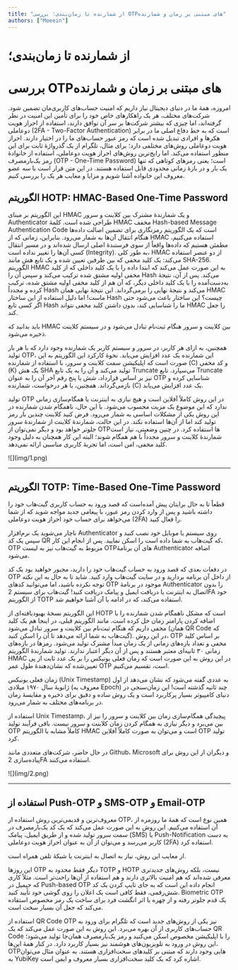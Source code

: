 ```yaml
---
title: "از شمارنده تا زمان‌بندی؛ بررسی OTPهای مبتنی بر زمان و شمارنده"
authors: ["Moeein"]
---
```


# از شمارنده تا زمان‌بندی؛
# بررسی OTPهای مبتنی بر زمان و شمارنده


امروزه، همۀ ما در دنیای دیجیتال نیاز داریم که امنیت حساب‌های کاربری‌مان تضمین شود. شرکت‌های مختلف، هر یک راهکارهای خاص خود را برای تأمین این امنیت در نظر گرفته‌اند، اما چیزی که بیشتر شرکت‌ها بر سر آن توافق دارند، استفاده از احراز هویت دوعاملی (2FA - Two-Factor Authentication) است که به خط دفاع اصلی ما در برابر هکرها و افرادی تبدیل شده است که رمز عبور حساب‌های ما را در اختیار دارند. احراز هویت دوعاملی روش‌های مختلفی دارد؛ برای مثال، تلگرام از یک گذرواژۀ ثابت برای این منظور استفاده می‌کند. اما رایج‌ترین روش‌های احراز هویت دوعاملی، استفاده از خانوادۀ رمز یک‌بارمصرف (OTP - One-Time Password) است؛ یعنی رمزهای کوتاهی که تنها یک بار و در بازۀ زمانی محدودی قابل استفاده هستند. در این متن قرار است با سه عضو معروف این خانواده آشنا شویم و مزایا و معایب هر یک را بررسی کنیم.



## الگوریتم HOTP: HMAC-Based One-Time Password


این الگوریتم بر مبنای HMAC و یک شمارندۀ مشترک بین کلاینت و سرور Authenticator طراحی شده است. کلمۀ HMAC مخفف Hash-based Message Authentication Code است که یک الگوریتم رمزنگاری برای تضمین اصالت داده‌ها هنگام انتقال آن‌ها به شمار می‌رود. بنابراین، زمانی که از HMAC استفاده می‌کنیم، مطمئن هستیم که داده‌ها واقعاً از سوی فرستندۀ اصلی ارسال شده‌اند و در مسیر انتقال کسی آن‌ها را تغییر نداده است (Integrity). به طور کلی، HMAC از دو عنصر استفاده می‌کند: یک کلید مخفی که بین طرفین تعیین شده و یک تابع هش مانند SHA-256. الگوریتم HMAC به این صورت عمل می‌کند که ابتدا داده را با یک کلید داخلی که از کلید مخفی اولیه مشتق شده ترکیب می‌کند و سپس آن را Hash می‌کند. پس از آن، نتیجۀ به‌دست‌آمده را با یک کلید داخلی دیگر، که آن هم از کلید مخفی اولیه مشتق شده، ترکیب کرده و مجدداً Hash می‌کند و نتیجۀ نهایی را برمی‌گرداند. این نتیجۀ نهایی همان HMAC ماست! اما دلیل استفاده از این ساختار Hash چیست؟ این ساختار باعث می‌شود حتی اگر کسی تابع  Hash ما را شناسایی کند، بدون داشتن کلید مخفی نتواند HMAC را جعل کند.

باید بدانید که HMAC بین کلاینت و سرور هنگام ثبت‌نام تبادل می‌شود و در سیستم کلاینت ذخیره می‌شود.

همچنین، به ازای هر کاربر، در سرور و سیستم کاربر یک شمارنده وجود دارد که با هر بار تولید OTP، این شمارنده یک عدد افزایش می‌یابد. نحوۀ کارکرد این الگوریتم به این صورت است که اپلیکیشن سمت کلاینت و سرور، با استفاده از شمارنده (C) و کد مخفی (K) یک هش SHA تولید می‌کند و آن را به یک تابع Truncate می‌سپارد. تابع Truncate نیز بر اساس قرارداد، شش یا پنج رقم آخر آن را به عنوان OTP شناسایی کرده و بازمی‌گرداند. همچنین، با هر درخواست، شمارنده (C) یک عدد افزایش می‌یابد.

تولید OTP در این روش کاملاً آفلاین است و هیچ نیازی به اینترنت یا همگام‌سازی زمانی ندارد که این موضوع یک مزیت محسوب می‌شود. با این حال، ناهمگام شدن شمارنده در این روش یکی از مشکلات اساسی به شمار می‌رود. فرض کنید کلاینت چندین بار رمز تولید کند اما از آن‌ها استفاده نکند. در این حالت، شمارندۀ کلاینت از شمارندۀ سرور جلوتر خواهد بود و دیگر نمی‌توان از OTPها استفاده کرد. در چنین وضعیتی، نیاز است شمارندۀ کلاینت و سرور مجدداً با هم همگام شوند؛ البته این کار همچنان به دلیل وجود کلید مخفی، امن است، اما تجربۀ کاربری مناسبی ارائه نمی‌دهد.

<div style={{textAlign: 'center'}}>![](img/1.png)</div>

---

## الگوریتم TOTP: Time-Based One-Time Password

قطعاً تا به حال برایتان پیش آمده‌است که قصد ورود به حساب کاربری گیت‌هاب خود را داشته باشید و پس از وارد کردن رمز عبور، با پیغامی جدید مواجه شوید که از شما می‌خواهد برای حساب خود احراز هویت دوعاملی (2FA) را فعال کنید. 

ناچار می‌شوید یک نرم‌افزار Authenticator روی سیستم یا موبایل خود نصب کنید و سپس یک کد QR که گیت‌هاب به شما داده است را اسکن نمایید. پس از انجام این کار، OTP مربوط به گیت‌هاب نیز به لیست OTPهای آن برنامۀ Authenticator اضافه می‌شود.

در دفعات بعدی که قصد ورود به حساب گیت‌هاب خود را دارید، مجبور خواهید بود یک کد OTP از داخل آن برنامه بردارید و در سایت گیت‌هاب وارد کنید. شاید تا به حال به این نکته توجه نکرده باشید، اما می‌توانید کدهای OTP موجود در برنامۀ Authenticator را بدون اتصال به اینترنت یا دریافت ایمیل و پیامک دریافت کنید! گیت‌هاب برای سیستم 2FA خود از الگوریتم TOTP استفاده می‌کند، که در ادامه با آن آشنا خواهیم شد.

این الگوریتم نسخۀ بهبودیافته‌ای از HOTP است که مشکل ناهمگام شدن شمارنده را با اضافه کردن پارامتر زمان حل کرده است. مانند الگوریتم قبلی، در اینجا هم یک کلید مخفی داریم که هنگام ثبت‌نام بین کلاینت و سرور تبادل می‌شود (همان QR Code که گیت‌هاب به شما ارائه می‌دهد تا آن را اسکن کنید). در این روش، OTP بر اساس کلید مخفی و تعداد بازه‌های زمانی از یک زمان مبدأ مشترک تولید می‌شود. رمزها در بازه‌های زمانی ۳۰ ثانیه‌ای معتبر هستند و پس از آن دیگر اعتبار ندارند. تولید شمارندۀ الگوریتم HMAC در این روش به این صورت است که زمان فعلی یونیکس را بر یک عدد ثابت از پی ‌تعیین‌شده که نشان‌دهندۀ طول عمر OTP است، تقسیم می‌کنیم.

زمان فعلی یونیکس (Unix Timestamp) به عددی گفته می‌شود که نشان می‌دهد از اول ژانویهٔ سال ۱۹۷۰ میلادی (معروف به Epoch) چند ثانیه گذشته است! این زمان‌سنجی در دنیای کامپیوتر بسیار پرکاربرد است و یک روش ساده و دقیق برای ذخیره و مقایسۀ زمان در برنامه‌های مختلف به شمار می‌رود.

استفاده از Unix Timestamp، پیچیدگی همگام‌سازی زمان بین کلاینت و سرور را نیز از بین می‌برد و دیگر نیازی به همگام کردن زمان کلاینت و سرور نیست. باقی فرآیند تولید OTP کاملاً مشابه با الگوریتم HMAC است و می‌توان به صورت کاملاً آفلاین OTP تولید کرد. 

در حال حاضر، شرکت‌های متعددی مانند Github، Microsoft و دیگران از این روش برای پیاده‌سازی 2FA استفاده می‌کنند.

<div style={{textAlign: 'center'}}>![](img/2.png)</div>


---

## استفاده از Push-OTP و SMS-OTP و Email-OTP


معروف‌ترین و قدیمی‌ترین روش استفاده از  OTP، همین نوع است که همۀ ما روزمره از آن استفاده می‌کنیم. این روش به این صورت عمل می‌کند که یک کد یک‌بارمصرف در سمت سرور تولید شده و از طریق ایمیل، پیامک (SMS) یا Push-Notification به دست کاربر می‌رسد و می‌توان از آن به عنوان احراز هویت دوعاملی (2FA) استفاده کرد. 

از معایب این روش، نیاز به اتصال به اینترنت  یا شبکۀ تلفن همراه است.

این روزها OTP دیگر فقط محدود به TOTP و HOTP نیست، بلکه روش‌های جدیدتری معرفی شده‌اند که هم امنیت بالاتری دارند و هم استفاده از آن‌ها راحت‌تر است. مثلاً کاری که جیمیل در Push-based OTP انجام داده این است که به جای تایپ کردن یک کد شش‌رقمی، فقط کافی است یک اعلان را روی گوشی خود تأیید کنید. Biometric OTP یک قدم جلوتر رفته و از چهره یا اثر انگشت فرد برای ساخت یک رمز مخصوص استفاده می‌کند که جعل آن بسیار  سخت است.

استفاده از QR Code OTP نیز یکی از روش‌های جدید است که تلگرام برای ورود به حساب‌های کاربری از آن بهره می‌برد. این روش به این صورت عمل می‌کند که یک QR Code را با اپلیکیشن مخصوص اسکن می‌کنید و رمز یک‌بارمصرف همان‌جا تولید می‌شود؛ این روش در ورود به تلویزیون‌های هوشمند نیز بسیار کاربرد دارد. در کنار همۀ این‌ها، OTPهایی وجود دارند که مبتنی بر کلیدهای سخت‌افزاری هستند. به عنوان مثال می‌توان به YubiKey اشاره کرد که یک کلید سخت‌افزاری بسیار معروف و ایمن است.
